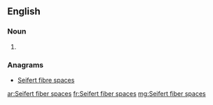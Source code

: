 ==English==

===Noun===
{{head|en|plural}}

# {{plural of|Seifert fiber space|lang=en|nocat=1}}

===Anagrams===
* [[Seifert fibre spaces#English|Seifert fibre spaces]]

[[ar:Seifert fiber spaces]]
[[fr:Seifert fiber spaces]]
[[mg:Seifert fiber spaces]]